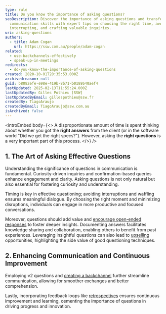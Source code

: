 ```yaml
---
type: rule
title: Do you know the importance of asking questions?
seoDescription: Discover the importance of asking questions and transform your
  communication skills with expert tips on choosing the right time, avoiding
  interrupting, and crafting valuable inquiries.
uri: asking-questions
authors:
  - title: Adam Cogan
    url: https://ssw.com.au/people/adam-cogan
related:
  - use-backchannels-effectively
  - speak-up-in-meetings
redirects:
  - do-you-know-the-importance-of-asking-questions
created: 2020-10-01T20:35:53.000Z
archivedreason: null
guid: b8082efe-e98e-419b-8b71-b0188640aef4
lastUpdated: 2025-02-13T11:55:24.000Z
lastUpdatedBy: Gilles Pothieu [SSW]
lastUpdatedByEmail: gillespothieu@ssw.fr
createdBy: TiagoAraujo
createdByEmail: TiagoAraujo@ssw.com.au
isArchived: false
---
```


<introEmbed
  body={<>
A disproportionate amount of time is spent thinking about whether you got the **right answers** from the client (or in the software world "Did we get the right specs?"). However, asking the **right questions** is a very important part of this process.
  </>}
/>
<youtubeEmbed url="https://www.youtube.com/embed/RlADH0sLOmc" description="Video: The importance of asking good questions (10 min)" />

## 1. The Art of **Asking Effective Questions**

Understanding the significance of questions in communication is fundamental. Curiosity-driven inquiries and confirmation-based queries enhance engagement and clarity. Asking questions is not only natural but also essential for fostering curiosity and understanding.

Timing is key in effective questioning; avoiding interruptions and waffling ensures meaningful dialogue. By choosing the right moment and minimizing disruptions, individuals can engage in more productive and focused conversations.

Moreover, questions should add value and [encourage open-ended responses](/ask-open-ended-questions) to foster deeper insights. Documenting answers facilitates knowledge sharing and collaboration, enabling others to benefit from past experiences. Leveraging insightful questions can also lead to [upselling](/upsell) opportunities, highlighting the side value of good questioning techniques.

## 2. Enhancing Communication and Continuous Improvement

Employing v2 questions and [creating a backchannel](/use-backchannels-effectively) further streamline communication, allowing for smoother exchanges and better comprehension.

Lastly, incorporating feedback loops like [retrospectives](/do-you-do-a-retro) ensures continuous improvement and learning, cementing the importance of questions in driving progress and innovation.

